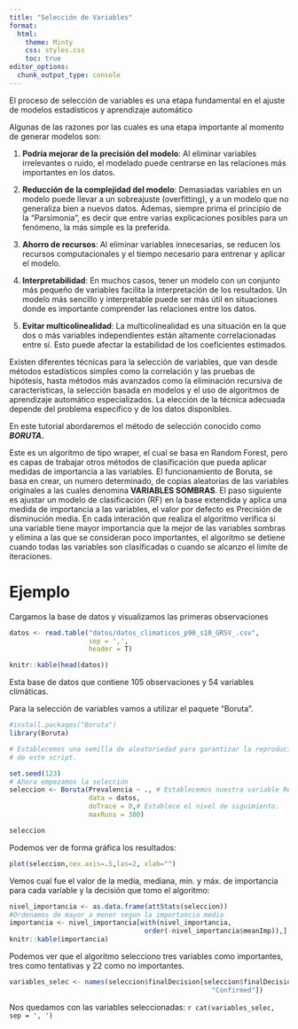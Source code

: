 ```yaml
---
title: "Selección de Variables"
format:
  html:
    theme: Minty
    css: styles.css
    toc: true
editor_options: 
  chunk_output_type: console
---
```


::: justify
El proceso de selección de variables es una etapa fundamental en el ajuste de modelos estadísticos y aprendizaje automático

Algunas de las razones por las cuales es una etapa importante al momento de generar modelos son:
:::

::: justify
1.  **Podría mejorar de la precisión del modelo**: Al eliminar variables irrelevantes o ruido, el modelado puede centrarse en las relaciones más importantes en los datos.

2.  **Reducción de la complejidad del modelo**: Demasiadas variables en un modelo puede llevar a un sobreajuste (overfitting), y a un modelo que no generaliza bien a nuevos datos. Ademas, siempre prima el principio de la "Parsimonia", es decir que entre varias explicaciones posibles para un fenómeno, la más simple es la preferida.

3.  **Ahorro de recursos**: Al eliminar variables innecesarias, se reducen los recursos computacionales y el tiempo necesario para entrenar y aplicar el modelo.

4.  **Interpretabilidad**: En muchos casos, tener un modelo con un conjunto más pequeño de variables facilita la interpretación de los resultados. Un modelo más sencillo y interpretable puede ser más útil en situaciones donde es importante comprender las relaciones entre los datos.

5.  **Evitar multicolinealidad**: La multicolinealidad es una situación en la que dos o más variables independientes están altamente correlacionadas entre sí. Esto puede afectar la estabilidad de los coeficientes estimados.
:::

::: justify
Existen diferentes técnicas para la selección de variables, que van desde métodos estadísticos simples como la correlación y las pruebas de hipótesis, hasta métodos más avanzados como la eliminación recursiva de características, la selección basada en modelos y el uso de algoritmos de aprendizaje automático especializados. La elección de la técnica adecuada depende del problema específico y de los datos disponibles.

En este tutorial abordaremos el método de selección conocido como ***BORUTA.***

Este es un algoritmo de tipo wraper, el cual se basa en Random Forest, pero es capas de trabajar otros métodos de clasificación que pueda aplicar medidas de importancia a las variables. El funcionamiento de Boruta, se basa en crear, un numero determinado, de copias aleatorias de las variables originales a las cuales denomina **VARIABLES SOMBRAS**. El paso siguiente es ajustar un modelo de clasificación (RF) en la base extendida y aplica una medida de importancia a las variables, el valor por defecto es Precisión de disminución media. En cada interación que realiza el algoritmo verifica si una variable tiene mayor importancia que la mejor de las variables sombras y elimina a las que se consideran poco importantes, el algoritmo se detiene cuando todas las variables son clasificadas o cuando se alcanzo el limite de iteraciones.
:::


# Ejemplo

::: justify
Cargamos la base de datos y visualizamos las primeras observaciones
```r
datos <- read.table("datos/datos_climaticos_p90_s10_GRSV_.csv", 
                    sep = ',',
                    header = T) 

knitr::kable(head(datos))

```

Esta base de datos que contiene 105 observaciones y 54 variables climáticas.

Para la selección de variables vamos a utilizar el paquete "Boruta".


```r
#install.packages("Boruta") 
library(Boruta)

# Establecemos una semilla de aleatoriedad para garantizar la reproducibilidad
# de este script.

set.seed(123)
# Ahora empezamos la selección 
seleccion <- Boruta(Prevalencia ~ ., # Establecemos nuestra variable Respuesta, 
                    data = datos, 
                    doTrace = 0,# Establece el nivel de siguimiento.
                    maxRuns = 300)

seleccion
```

Podemos ver de forma gráfica los resultados:

```r

plot(seleccion,cex.axis=.5,las=2, xlab="")

```

Vemos cual fue el valor de la media, mediana, mín. y máx. de importancia para cada variable y la decisión que tomo el algoritmo:

```r

nivel_importancia <- as.data.frame(attStats(seleccion))
#Ordenamos de mayor a menor segun la importancia media
importancia <- nivel_importancia[with(nivel_importancia,
                                  order(-nivel_importancia$meanImp)),] 
knitr::kable(importancia)

```

Podemos ver que el algoritmo selecciono tres variables como importantes, tres como tentativas y 22 como no importantes. 

```r

variables_selec <- names(seleccion$finalDecision[seleccion$finalDecision %in%
                                                   "Confirmed"])

```

Nos quedamos con las variables seleccionadas: `r cat(variables_selec, sep = ', ')`
:::

